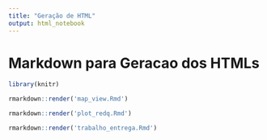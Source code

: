 ```yaml
---
title: "Geração de HTML"
output: html_notebook
---
```


# Markdown para Geracao dos HTMLs


```r
library(knitr)
```



```r
rmarkdown::render('map_view.Rmd')
```


```r
rmarkdown::render('plot_redq.Rmd')
```



```r
rmarkdown::render('trabalho_entrega.Rmd')
```



